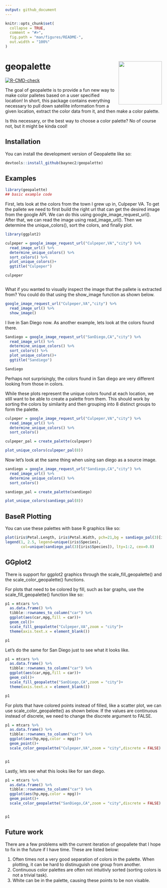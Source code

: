 ```yaml
---
output: github_document
---
```


<!-- README.md is generated from README.Rmd. Please edit that file -->

```r
knitr::opts_chunk$set(
  collapse = TRUE,
  comment = "#>",
  fig.path = "man/figures/README-",
  out.width = "100%"
)
```

# geopalette <a href='https://github.com/baynec2/geopalette'><img src='resources/hex-geopalette.png' align="right" height="139" /></a>

<!-- badges: start -->
[![R-CMD-check](https://github.com/baynec2/geopalette/actions/workflows/R-CMD-check.yaml/badge.svg)](https://github.com/baynec2/geopalette/actions/workflows/R-CMD-check.yaml)
<!-- badges: end -->



The goal of geopalette is to provide a fun new way to make color palletes based on a user specified location! In short, this package contains everything necessary to pull down satellite information from a given location, extract the color data from it, and then make a color palette. 

Is this necessary, or the best way to choose a color palette? No of course not, but it might be kinda cool! 


## Installation

You can install the development version of Geopalette like so:

``` r
devtools::install_github(baynec2/geopalette)

```

## Examples

```r
library(geopalette)
## basic example code
```


First, lets look at the colors from the town I grew up in, Culpeper VA. 
To get the pallete we need to first build the right url that can get the desired image from the google API. We can do this using google_image_request_url(). After that, we can read the image using read_image_url(). Then we determine the unique_colors(), sort the colors, and finally plot.  


```r
library(ggplot2)

culpeper = google_image_request_url("Culpeper,VA","city") %>% 
  read_image_url() %>% 
  determine_unique_colors() %>% 
  sort_colors() %>% 
  plot_unique_colors()+
  ggtitle("Culpeper")

culpeper



```


What if you wanted to visually inspect the image that the pallete is extracted from? You could do that using the show_image function as shown below. 

```r
google_image_request_url("Culpeper,VA","city") %>% 
  read_image_url() %>% 
  show_image()

```



I live in San Diego now. As another example, lets look at the colors found there.

```r
Sandiego = google_image_request_url("SanDiego,CA","city") %>% 
  read_image_url() %>% 
  determine_unique_colors() %>% 
  sort_colors() %>% 
  plot_unique_colors()+
  ggtitle("Sandiego")

Sandiego
```

Perhaps not surprisingly, the colors found in San diego are very different looking from those in colors.

While these plots represent the unique colors found at each location, we still want to be able to create a palette from them. This should work by sorting the colors by similarity and then grouping into 8 distinct groups to form the palette. 

```r
culpeper = google_image_request_url("Culpeper,VA","city") %>% 
  read_image_url() %>% 
  determine_unique_colors() %>% 
  sort_colors() 

culpeper_pal = create_palette(culpeper)

plot_unique_colors(culpeper_pal(8))
```

Now let's look at the same thing when using san diego as a source image. 

```r
sandiego = google_image_request_url("Sandiego,CA","city") %>% 
  read_image_url() %>% 
  determine_unique_colors() %>% 
  sort_colors() 

sandiego_pal = create_palette(sandiego)

plot_unique_colors(sandiego_pal(8))
```


## BaseR Plotting  

You can use these palettes with base R graphics like so:  

```r
plot(iris$Petal.Length, iris$Petal.Width, pch=21,bg = sandiego_pal(3)[iris$Species])
legend(1, 2.5, legend=unique(iris$Species),
       col=unique(sandiego_pal(3)[iris$Species]), lty=1:2, cex=0.8)
```



## GGplot2 

There is support for ggplot2 graphics through the scale_fill_geopalette()  and the scale_color_geopalette() functions.

For plots that need to be colored by fill, such as bar graphs, use the scale_fill_geopalette() function like so:  

```r
p1 = mtcars %>% 
  as.data.frame() %>% 
  tibble::rownames_to_column("car") %>% 
  ggplot(aes(car,mpg,fill = car))+
  geom_col()+
  scale_fill_geopalette("Culpeper,VA",zoom = "city")+
  theme(axis.text.x = element_blank())

p1
```


Let's do the same for San Diego just to see what it looks like. 


```r
p1 = mtcars %>% 
  as.data.frame() %>% 
  tibble::rownames_to_column("car") %>% 
  ggplot(aes(car,mpg,fill = car))+
  geom_col()+
  scale_fill_geopalette("SanDiego,CA",zoom = "city")+
  theme(axis.text.x = element_blank())

p1

```

For plots that have colored points instead of filled, like a scatter plot, we can use scale_color_geopalette() as shown below. If the values are continuous instead of discrete, we need to change the discrete argument to FALSE. 


```r
p1 = mtcars %>% 
  as.data.frame() %>% 
  tibble::rownames_to_column("car") %>% 
  ggplot(aes(hp,mpg,color = mpg))+
  geom_point()+
  scale_color_geopalette("Culpeper,VA",zoom = "city",discrete = FALSE)


p1
```

Lastly, lets see what this looks like for san diego. 


```r
p1 = mtcars %>% 
  as.data.frame() %>% 
  tibble::rownames_to_column("car") %>% 
  ggplot(aes(hp,mpg,color = mpg))+
  geom_point()+
  scale_color_geopalette("SanDiego,CA",zoom = "city",discrete = FALSE)


p1
```



## Future work

There are a few problems with the current iteration of geopallete that I hope to fix in the future if I have time. These are listed below:

1. Often times not a very good separation of colors in the palette. When plotting, it can be hard to distinuguish one group from another. 
2. Continuous color palettes are often not intuitivly sorted (sorting colors is not a trivial task).
3. White can be in the palette, causing these points to be non visable. 
